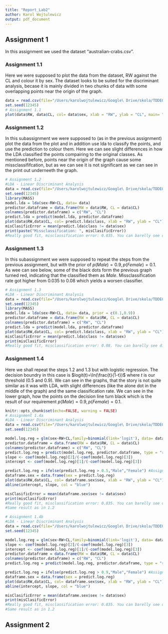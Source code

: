 ```yaml
---
title: "Report_Lab2"
author: Karol Wojtulewicz
output: pdf_document
---
```

## Assignment 1
In this assignment we used the dataset "australian-crabs.csv".

### Assignment 1.1
Here we were supposed to plot the data from the dataset, RW against the CL and colour it by sex. The dataset looks to be suited for the discriminant analysis, becase it is mainly divided in two chunks of data with some overlapping points near the origin of the graph.

```r

data = read.csv(file="/Users/karolwojtulewicz/Google\ Drive/skola/TDDE01/Labs/Lab\ 2/australian-crabs.csv",head=TRUE,sep=",")
set.seed(12345)
# Assignment 1.1
plot(data$RW, data$CL, col= data$sex, xlab = "RW", ylab = "CL", main= "Original data distribution colored by sex")
```

### Assignment 1.2
In this subassignment we were supposed to (as in the previous assignment) plot the data from the plot and in addition use lda to classify the points, and use the prediction to colour them. Here we can see slight differences in how the LDA classified the points compairing to the original classes. As mentioned before, points near the origin of the graph cause some missclassififcation, but as we can see it is not significant as we can see in the print out underneeth the graph.
```r
# Assignment 1.2
#LDA - Linear Discriminant Analysis
data = read.csv(file="/Users/karolwojtulewicz/Google\ Drive/skola/TDDE01/Labs/Lab\ 2/australian-crabs.csv",head=TRUE,sep=",")
set.seed(12345)
library(MASS)
model.lda = lda(sex~RW+CL, data= data)
predictor.dataframe = data.frame(RW = data$RW, CL = data$CL)
colnames(predictor.dataframe) = c("RW", "CL")
predict.lda = predict(model.lda, predictor.dataframe)
plot(data$RW,data$CL, col= predict.lda$class, xlab = "RW", ylab = "CL")
misClasificError = mean(predict.lda$class != data$sex)
print(paste("Missclassification: ", misClasificError))
#Really good fit, misclassification error: 0.035. You can barelly see differences.
```

### Assignment 1.3
In this subassignment we were supposed to repeat the steps from the previous assignment, but with the prior of $p(Male)=0.9, p(Female)=0.1$. As wee can see below, some of the black dots form the previous graph turned red, indicating that the classified them as $Male$. Missclassification rate got higher from 0.035 to 0.08 which yields a worsen classifier.

```r
# Assignment 1.3
#LDA - Linear Discriminant Analysis
data = read.csv(file="/Users/karolwojtulewicz/Google\ Drive/skola/TDDE01/Labs/Lab\ 2/australian-crabs.csv",head=TRUE,sep=",")
set.seed(12345)
library(MASS)
model.lda = lda(sex~RW+CL, data= data, prior = c(0.1,0.9))
predictor.dataframe = data.frame(RW = data$RW, CL = data$CL)
colnames(predictor.dataframe) = c("RW", "CL")
predict.lda = predict(model.lda, predictor.dataframe)
plot(data$RW,data$CL, col= predict.lda$class, xlab = "RW", ylab = "CL")
misClasificError = mean(predict.lda$class != data$sex)
print(misClasificError)
#Really good fit, misclassification error: 0.08. You can barelly see differences.
```

### Assignment 1.4
Here we shall repeat the steps 1.2 and 1.3 but with logistic regression. The decision boundry in this case is $logit(t)=\ln(\frac{t}{1-t})$ where $t$ is our threshold (0.5 and 0.9). We can see in the graphs, that the story is not quite similar as it was with LDA, with slight differences (like the alone dot in the middle of the graph) and the same classification rate. We can see in the lower graph, how the points on the decision line turn black which is the result of our requirement $p(Male)=0.9,p(Female)=0.1$.

```r
knitr::opts_chunk$set(echo=FALSE, warning = FALSE)
# Assignment 1.4a
#LDA - Linear Discriminant Analysis
data = read.csv(file="/Users/karolwojtulewicz/Google\ Drive/skola/TDDE01/Labs/Lab\ 2/australian-crabs.csv",head=TRUE,sep=",")
set.seed(12345)

model.log.reg = glm(sex~RW+CL,family=binomial(link='logit'), data= data)
predictor.dataframe = data.frame(RW = data$RW, CL = data$CL)
colnames(predictor.dataframe) = c("RW", "CL")
predict.log.reg = predict(model.log.reg, predictor.dataframe, type = "response" )
slope <- coef(model.log.reg)[2]/(-coef(model.log.reg)[3])
intercept <- coef(model.log.reg)[1]/(-coef(model.log.reg)[3])

predict.log.reg = ifelse(predict.log.reg > 0.5,"Male","Female") #Assignment 1.2
dataframe.sex = data.frame(sex = predict.log.reg)
plot(data$RW,data$CL, col= dataframe.sex$sex, xlab = "RW", ylab = "CL")
abline(intercept, slope, col = "blue")

misClasificError = mean(dataframe.sex$sex != data$sex)
print(misClasificError)
#Really good fit, misclassification error: 0.035. You can barelly see differences. 
#Same result as in 1.2

# Assignment 1.4b
#LDA - Linear Discriminant Analysis
data = read.csv(file="/Users/karolwojtulewicz/Google\ Drive/skola/TDDE01/Labs/Lab\ 2/australian-crabs.csv",head=TRUE,sep=",")
set.seed(12345)

model.log.reg = glm(sex~RW+CL,family=binomial(link='logit'), data= data)
slope <- coef(model.log.reg)[2]/(-coef(model.log.reg)[3])
intercept <- coef(model.log.reg)[1]/(-coef(model.log.reg)[3])
predictor.dataframe = data.frame(RW = data$RW, CL = data$CL)
colnames(predictor.dataframe) = c("RW", "CL")
predict.log.reg = predict(model.log.reg, predictor.dataframe, type = "response" )

predict.log.reg = ifelse(predict.log.reg > 0.9,"Male","Female") #Assignment 1.2
dataframe.sex = data.frame(sex = predict.log.reg)
plot(data$RW,data$CL, col= dataframe.sex$sex, xlab = "RW", ylab = "CL")
abline(intercept, slope, col = "blue")

misClasificError = mean(dataframe.sex$sex != data$sex)
print(misClasificError)
#Really good fit, misclassification error: 0.035. You can barelly see differences. 
#Same result as in 1.2

```

## Assignment 2
